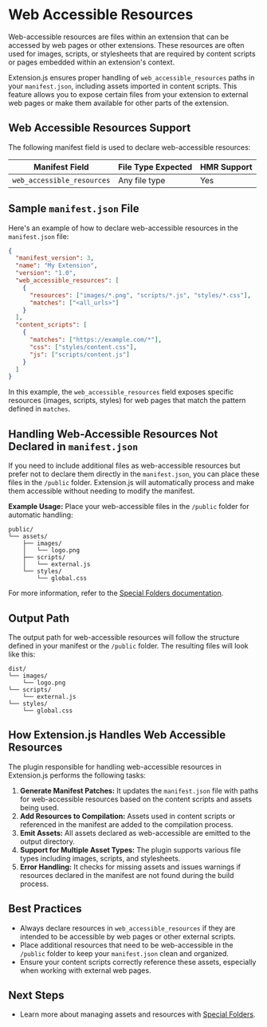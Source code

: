 
<AvatarImage icon="extension" />

# Web Accessible Resources

Web-accessible resources are files within an extension that can be accessed by web pages or other extensions. These resources are often used for images, scripts, or stylesheets that are required by content scripts or pages embedded within an extension's context.

Extension.js ensures proper handling of `web_accessible_resources` paths in your `manifest.json`, including assets imported in content scripts. This feature allows you to expose certain files from your extension to external web pages or make them available for other parts of the extension.

## Web Accessible Resources Support

The following manifest field is used to declare web-accessible resources:

| Manifest Field             | File Type Expected | HMR Support |
| -------------------------- | ------------------ | ----------- |
| `web_accessible_resources` | Any file type      | Yes         |

## Sample `manifest.json` File

Here's an example of how to declare web-accessible resources in the `manifest.json` file:

```json
{
  "manifest_version": 3,
  "name": "My Extension",
  "version": "1.0",
  "web_accessible_resources": [
    {
      "resources": ["images/*.png", "scripts/*.js", "styles/*.css"],
      "matches": ["<all_urls>"]
    }
  ],
  "content_scripts": [
    {
      "matches": ["https://example.com/*"],
      "css": ["styles/content.css"],
      "js": ["scripts/content.js"]
    }
  ]
}
```

In this example, the `web_accessible_resources` field exposes specific resources (images, scripts, styles) for web pages that match the pattern defined in `matches`.

## Handling Web-Accessible Resources Not Declared in `manifest.json`

If you need to include additional files as web-accessible resources but prefer not to declare them directly in the `manifest.json`, you can place these files in the `/public` folder. Extension.js will automatically process and make them accessible without needing to modify the manifest.

**Example Usage:**
Place your web-accessible files in the `/public` folder for automatic handling:

```plaintext
public/
└── assets/
    ├── images/
    │   └── logo.png
    ├── scripts/
    │   └── external.js
    └── styles/
        └── global.css
```

For more information, refer to the [Special Folders documentation](../features/special-folders.mdx).

## Output Path

The output path for web-accessible resources will follow the structure defined in your manifest or the `/public` folder. The resulting files will look like this:

```plaintext
dist/
└── images/
    └── logo.png
└── scripts/
    └── external.js
└── styles/
    └── global.css
```

## How Extension.js Handles Web Accessible Resources

The plugin responsible for handling web-accessible resources in Extension.js performs the following tasks:

1. **Generate Manifest Patches:** It updates the `manifest.json` file with paths for web-accessible resources based on the content scripts and assets being used.
2. **Add Resources to Compilation:** Assets used in content scripts or referenced in the manifest are added to the compilation process.
3. **Emit Assets:** All assets declared as web-accessible are emitted to the output directory.
4. **Support for Multiple Asset Types:** The plugin supports various file types including images, scripts, and stylesheets.
5. **Error Handling:** It checks for missing assets and issues warnings if resources declared in the manifest are not found during the build process.

## Best Practices

- Always declare resources in `web_accessible_resources` if they are intended to be accessible by web pages or other external scripts.
- Place additional resources that need to be web-accessible in the `/public` folder to keep your `manifest.json` clean and organized.
- Ensure your content scripts correctly reference these assets, especially when working with external web pages.

## Next Steps

- Learn more about managing assets and resources with [Special Folders](../features/special-folders.mdx).
